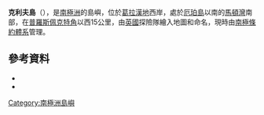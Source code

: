 {{Coord|66|0|S|65|39|W|source:GNIS|display=title}}

'''克利夫島'''（{{lang-en|Cliff Island}}），是[[南極洲|南極洲]]的島嶼，位於[[葛拉漢地|葛拉漢地]]西岸，處於[[厄珀島|厄珀島]]以南的[[馬頓灣|馬頓灣]]南部，在[[普羅斯佩克特角|普羅斯佩克特角]]以西15公里，由[[英國|英國]]探險隊繪入地圖和命名，現時由[[南極條約體系|南極條約體系]]管理。

==參考資料==
*{{cite gnis | type = antarid | id = 2880| name = Cliff Island | accessdate = 2011-11-15}}
*{{usgs-gazetteer|id=2880}}

{{DEFAULTSORT:Cliff Island}}
[[Category:南極洲島嶼|Category:南極洲島嶼]]


{{GrahamCoast-geo-stub}}